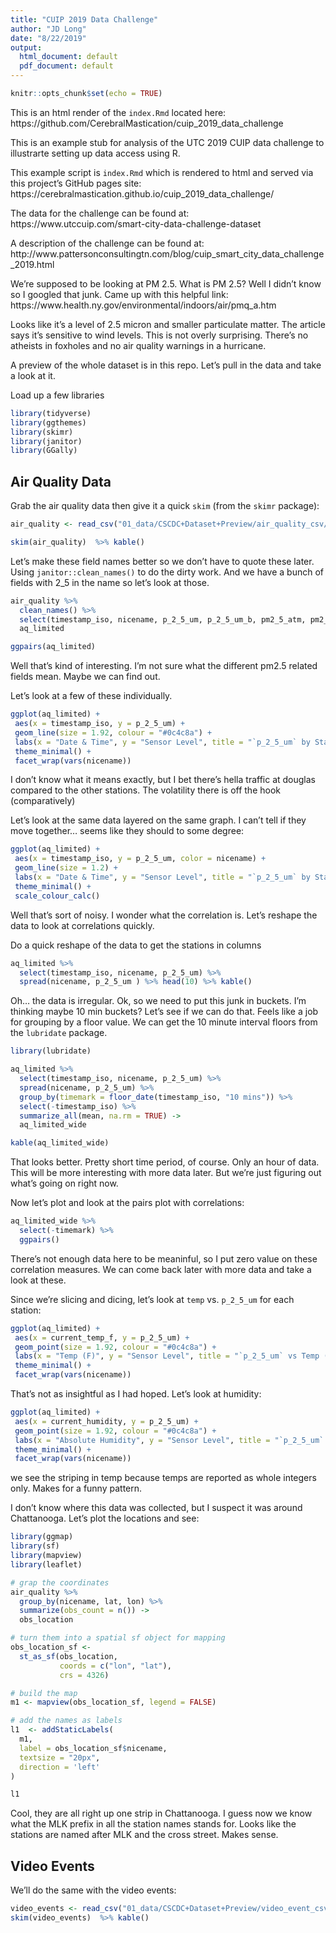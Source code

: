 ```yaml
---
title: "CUIP 2019 Data Challenge"
author: "JD Long"
date: "8/22/2019"
output:
  html_document: default
  pdf_document: default
---
```


```r
knitr::opts_chunk$set(echo = TRUE)
```
This is an html render of the `index.Rmd` located here: https://github.com/CerebralMastication/cuip_2019_data_challenge

This is an example stub for analysis of the UTC 2019 CUIP data challenge to illustrarte setting up data access using R. 

This example script is `index.Rmd` which is rendered to html and served via this project's GitHub pages site:  https://cerebralmastication.github.io/cuip_2019_data_challenge/

The data for the challenge can be found at: https://www.utccuip.com/smart-city-data-challenge-dataset

A description of the challenge can be found at: http://www.pattersonconsultingtn.com/blog/cuip_smart_city_data_challenge_2019.html

We're supposed to be looking at PM 2.5. What is PM 2.5? Well I didn't know so I googled that junk. Came up with this helpful link:
https://www.health.ny.gov/environmental/indoors/air/pmq_a.htm

Looks like it's a level of 2.5 micron and smaller particulate matter. The article says it's sensitive to wind levels. This is not overly surprising. There's no atheists in foxholes and no air quality warnings in a hurricane. 

A preview of the whole dataset is in this repo. Let's pull in the data and take a look at it. 


Load up a few libraries
```r
library(tidyverse)
library(ggthemes) 
library(skimr)
library(janitor)
library(GGally)
```

## Air Quality Data

Grab the air quality data then give it a quick `skim` (from the `skimr` package):

```r
air_quality <- read_csv("01_data/CSCDC+Dataset+Preview/air_quality_csv/all.csv")

skim(air_quality)  %>% kable()
```

Let's make these field names better so we don't have to quote these later. Using `janitor::clean_names()` to do the dirty work. And we have a bunch of fields with 2_5 in the name so let's look at those. 

```r
air_quality %>% 
  clean_names() %>% 
  select(timestamp_iso, nicename, p_2_5_um, p_2_5_um_b, pm2_5_atm, pm2_5_atm_b, pm2_5_cf_1, pm2_5_cf_1_b, current_temp_f, current_humidity) ->
  aq_limited

ggpairs(aq_limited)
```

Well that's kind of interesting. I'm not sure what the different pm2.5 related fields mean. Maybe we can find out. 

Let's look at a few of these individually. 

```r

ggplot(aq_limited) +
 aes(x = timestamp_iso, y = p_2_5_um) +
 geom_line(size = 1.92, colour = "#0c4c8a") +
 labs(x = "Date & Time", y = "Sensor Level", title = "`p_2_5_um` by Station") +
 theme_minimal() +
 facet_wrap(vars(nicename))

```

I don't know what it means exactly, but I bet there's hella traffic at douglas compared to the other stations. The volatility there is off the hook (comparatively)

Let's look at the same data layered on the same graph. I can't tell if they move together... seems like they should to some degree:


```r

ggplot(aq_limited) +
 aes(x = timestamp_iso, y = p_2_5_um, color = nicename) +
 geom_line(size = 1.2) +
 labs(x = "Date & Time", y = "Sensor Level", title = "`p_2_5_um` by Station") +
 theme_minimal() +
 scale_colour_calc()

```


Well that's sort of noisy. I wonder what the correlation is. Let's reshape the data to look at correlations quickly. 

Do a quick reshape of the data to get the stations in columns
```r

aq_limited %>%
  select(timestamp_iso, nicename, p_2_5_um) %>%
  spread(nicename, p_2_5_um ) %>% head(10) %>% kable()
```

Oh... the data is irregular. Ok, so we need to put this junk in buckets. I'm thinking maybe 10 min buckets? Let's see if we can do that. Feels like a job for grouping by a floor value. We can get the 10 minute interval floors from the `lubridate` package. 

```r
library(lubridate)
```
```r

aq_limited %>%
  select(timestamp_iso, nicename, p_2_5_um) %>%
  spread(nicename, p_2_5_um) %>%
  group_by(timemark = floor_date(timestamp_iso, "10 mins")) %>%
  select(-timestamp_iso) %>%
  summarize_all(mean, na.rm = TRUE) ->
  aq_limited_wide

kable(aq_limited_wide)


```

That looks better. Pretty short time period, of course. Only an hour of data. This will be more interesting with more data later. But we're just figuring out what's going on right now. 

Now let's plot and look at the pairs plot with correlations:

```r
aq_limited_wide %>%
  select(-timemark) %>%
  ggpairs()
```

There's not enough data here to be meaninful, so I put zero value on these correlation measures. We can come back later with more data and take a look at these. 

Since we're slicing and dicing, let's look at `temp` vs. `p_2_5_um` for each station:

```r
ggplot(aq_limited) +
 aes(x = current_temp_f, y = p_2_5_um) +
 geom_point(size = 1.92, colour = "#0c4c8a") +
 labs(x = "Temp (F)", y = "Sensor Level", title = "`p_2_5_um` vs Temp (F)") +
 theme_minimal() +
 facet_wrap(vars(nicename))


```


That's not as insightful as I had hoped. Let's look at humidity:


```r
ggplot(aq_limited) +
 aes(x = current_humidity, y = p_2_5_um) +
 geom_point(size = 1.92, colour = "#0c4c8a") +
 labs(x = "Absolute Humidity", y = "Sensor Level", title = "`p_2_5_um` vs Humidity") +
 theme_minimal() +
 facet_wrap(vars(nicename))


```

we see the striping in temp because temps are reported as whole integers only. Makes for a funny pattern. 

I don't know where this data was collected, but I suspect it was around Chattanooga. Let's plot the locations and see:

```r
library(ggmap)
library(sf)
library(mapview)
library(leaflet)
```

```r
# grap the coordinates
air_quality %>%
  group_by(nicename, lat, lon) %>%
  summarize(obs_count = n()) ->
  obs_location

# turn them into a spatial sf object for mapping
obs_location_sf <-
  st_as_sf(obs_location,
           coords = c("lon", "lat"),
           crs = 4326)

# build the map
m1 <- mapview(obs_location_sf, legend = FALSE)

# add the names as labels
l1  <- addStaticLabels(
  m1,
  label = obs_location_sf$nicename,
  textsize = "20px",
  direction = 'left'
)

l1
```

Cool, they are all right up one strip in Chattanooga. I guess now we know what the MLK prefix in all the station names stands for. Looks like the stations are named after MLK and the cross street. Makes sense. 

## Video Events

We'll do the same with the video events:

```r
video_events <- read_csv("01_data/CSCDC+Dataset+Preview/video_event_csv/all.csv")
skim(video_events)  %>% kable()
```


